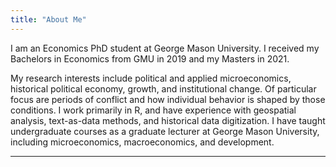 ```yaml
---
title: "About Me"
---
```


I am an Economics PhD student at George Mason University. I received my Bachelors in Economics from GMU in 2019 and my Masters in 2021. <!-- [\*]{.aside} -->

My research interests include political and applied microeconomics, historical political economy, growth, and institutional change. Of particular focus are periods of conflict and how individual behavior is shaped by those conditions. I work primarily in R, and have experience with geospatial analysis, text-as-data methods, and historical data digitization. I have taught undergraduate courses as a graduate lecturer at George Mason University, including microeconomics, macroeconomics, and development.

------------------------------------------------------------------------